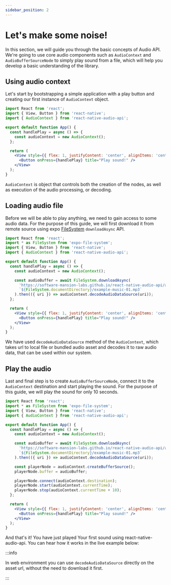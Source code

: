 ```yaml
---
sidebar_position: 2
---
```


# Let's make some noise!

In this section, we will guide you through the basic concepts of Audio API. We're going to use core audio components such as `AudioContext` and `AudioBufferSourceNode` to simply play sound from a file, which will help you develop a basic understanding of the library.

## Using audio context

Let's start by bootstrapping a simple application with a play button and creating our first instance of `AudioContext` object.

```jsx {1,5}
import React from 'react';
import { View, Button } from 'react-native';
import { AudioContext } from 'react-native-audio-api';

export default function App() {
  const handlePlay = async () => {
    const audioContext = new AudioContext();
  };

  return (
    <View style={{ flex: 1, justifyContent: 'center', alignItems: 'center' }}>
      <Button onPress={handlePlay} title="Play sound!" />
    </View>
  );
}
```

`AudioContext` is object that controls both the creation of the nodes, as well as execution of the audio processing, or decoding.

## Loading audio file

Before we will be able to play anything, we need to gain access to some audio data. For the purpose of this guide, we will first download it from remote source using expo [FileSystem](https://docs.expo.dev/versions/latest/sdk/filesystem/) `downloadAsync` API.

```jsx {2,10-13}
import React from 'react';
import * as FileSystem from 'expo-file-system';
import { View, Button } from 'react-native';
import { AudioContext } from 'react-native-audio-api';

export default function App() {
  const handlePlay = async () => {
    const audioContext = new AudioContext();

    const audioBuffer = await FileSystem.downloadAsync(
      'https://software-mansion-labs.github.io/react-native-audio-api/audio/music/example-music-01.mp3',
      `${FileSystem.documentDirectory}/example-music-01.mp3`
    ).then(({ uri }) => audioContext.decodeAudioDataSource(uri));
  };

  return (
    <View style={{ flex: 1, justifyContent: 'center', alignItems: 'center' }}>
      <Button onPress={handlePlay} title="Play sound!" />
    </View>
  );
}
```

We have used `decodeAudioDataSource` method of the `AudioContext`, which takes url to local file or bundled audio asset and decodes it to raw audio data, that can be used within our system.

## Play the audio

Last and final step is to create `AudioBufferSourceNode`, connect it to the `AudioContext` destination and start playing the sound. For the purpose of this guide, we will play the sound for only 10 seconds.

```jsx {15-16,18-20}
import React from 'react';
import * as FileSystem from 'expo-file-system';
import { View, Button } from 'react-native';
import { AudioContext } from 'react-native-audio-api';

export default function App() {
  const handlePlay = async () => {
    const audioContext = new AudioContext();

    const audioBuffer = await FileSystem.downloadAsync(
      'https://software-mansion-labs.github.io/react-native-audio-api/audio/music/example-music-01.mp3',
      `${FileSystem.documentDirectory}/example-music-01.mp3`
    ).then(({ uri }) => audioContext.decodeAudioDataSource(uri));

    const playerNode = audioContext.createBufferSource();
    playerNode.buffer = audioBuffer;

    playerNode.connect(audioContext.destination);
    playerNode.start(audioContext.currentTime);
    playerNode.stop(audioContext.currentTime + 10);
  };

  return (
    <View style={{ flex: 1, justifyContent: 'center', alignItems: 'center' }}>
      <Button onPress={handlePlay} title="Play sound!" />
    </View>
  );
}
```

And that's it! You have just played Your first sound using react-native-audio-api. You can hear how it works in the live example below:


<InteractiveExample src={LetsMakeSomeNoiseSrc} component={LetsMakeSomeNoise} />

:::info

In web environment you can use `decodeAudioDataSource` directly on the asset url, without the need to download it first.

:::
